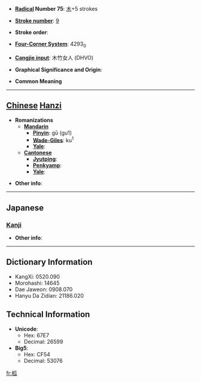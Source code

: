 * '''[[Wiktionary:Chinese radical index| Radical]] Number 75''': [[Wiktionary:Chinese radical index 木|木]]+5 strokes

* '''[[Wiktionary:Chinese total strokes index|Stroke number]]''': [[Wiktionary:Chinese total strokes index 9|9]]

* '''Stroke order''': 

* '''[[Wiktionary:Chinese four corner index|Four-Corner System]]''': 4293<sub>0</sub>

* '''[[Wiktionary:Chinese Cangjie index|Cangjie input]]''': 木竹女人 (DHVO)

* '''Graphical Significance and Origin''': 

* '''Common Meaning'''

----

== [[Chinese]] [[Hanzi]] ==

* '''Romanizations'''
** '''[[Mandarin]]'''
*** '''[[Pinyin]]''': gū (gu1)
*** '''[[Wade-Giles]]''': ku<sup>1</sup>
*** '''[[Yale]]''': 
** '''[[Cantonese]]'''
*** '''[[Jyutping]]''':
*** '''[[Penkyamp]]''': 
*** '''[[Yale]]''': 

* '''Other info''': 

----

==Japanese==
===[[Kanji]]===
{{kanji|on readings=[[こ]] (ko), [[か]] (ka), [[く]] (ku)
|kun readings=[[かど]] (kado), [[さかずき]] (sakazuki)
}}

* '''Other info''':  

----

== Dictionary Information ==

* KangXi: 0520.090
* Morohashi: 14645
* Dae Jaweon: 0908.070
* Hanyu Da Zidian: 21186.020

== Technical Information ==

* '''Unicode''':
** Hex: 67E7
** Decimal: 26599
* '''Big5''':
** Hex: CF54
** Decimal: 53076

[[fr:柧]]